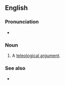 ==English==
{{Wikipedia}}
===Pronunciation===
* {{audio|en|en-us-argument from design.ogg|Audio (US)}}

===Noun===
{{en-noun|arguments from design}}

# {{lb|en|theology}} A [[teleological argument]].

===See also===
* {{l|en|intelligent design}}